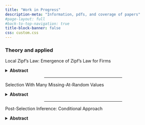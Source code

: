 ```yaml
---
title: "Work in Progress"
description-meta: "Information, pdfs, and coverage of papers"
#page-layout: full
#back-to-top-navigation: true
title-block-banner: false
css: custom.css
---
```


### Theory and applied

Local Zipf's Law: Emergence of Zipf's Law for Firms

<details>
<summary><strong>Abstract</strong></summary>
There is extensive literature on the evolution of Zipf’s law for cities. However, this project addresses two theoretical gaps in the evidence for Zipf’s law. First, there is little dynamic information on the evolution of Zipf’s law for firms; most papers present a static snapshot. Second, it is unclear how lower and higher distribution orders interact in the actual context of markets and their industries. To investigate the first gap, I use historical data on near-population firm distribution from the 17th to 20th centuries for the UK and the 19th to 20th centuries for the Russian Empire. These data allow me to zoom in on the evolution of Zipf’s law down to the precise geocoded address. Regarding the second gap, I examine different orders of firm interactions—such as local markets, industries, and trade networks—to explain the general Zipf’s law.

A great discussion on why this is important is available on MathOverflow [here](https://mathoverflow.net/questions/39224/is-there-a-natural-random-process-that-is-rigorously-known-to-produce-zipfs-law).
</details>

<center><hr style="width:50%"></center>

Selection With Many Missing-At-Random Values

<details>
<summary><strong>Abstract</strong></summary>
The paper is 
</details>

<center><hr style="width:50%"></center>

Post-Selection Inference: Conditional Approach

<details>
<summary><strong>Abstract</strong></summary>
The paper is 
</details>


